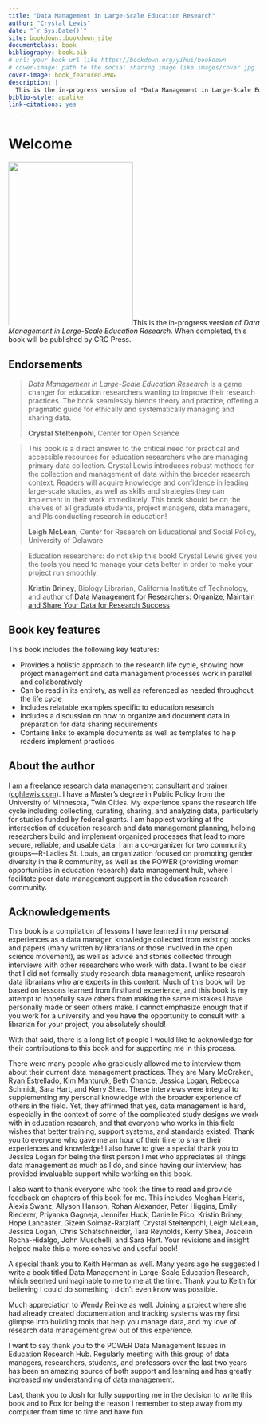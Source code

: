 ```yaml
---
title: "Data Management in Large-Scale Education Research"
author: "Crystal Lewis"
date: "`r Sys.Date()`"
site: bookdown::bookdown_site
documentclass: book
bibliography: book.bib
# url: your book url like https://bookdown.org/yihui/bookdown
# cover-image: path to the social sharing image like images/cover.jpg
cover-image: book_featured.PNG
description: |
  This is the in-progress version of *Data Management in Large-Scale Education Research*. 
biblio-style: apalike
link-citations: yes
---
```


# Welcome {-}

<img src="book_featured.PNG" class="cover" width="250" height="328"/>This is the in-progress version of *Data Management in Large-Scale Education Research*. When completed, this book will be published by CRC Press. 

## Endorsements {-}

> *Data Management in Large-Scale Education Research* is a game changer for education researchers wanting to improve their research practices. The book seamlessly blends theory and practice, offering a pragmatic guide for ethically and systematically managing and sharing data.
>
> **Crystal Steltenpohl**, Center for Open Science

> This book is a direct answer to the critical need for practical and accessible resources for education researchers who are managing primary data collection. Crystal Lewis introduces robust methods for the collection and management of data within the broader research context. Readers will acquire knowledge and confidence in leading large-scale studies, as well as skills and strategies they can implement in their work immediately. This book should be on the shelves of all graduate students, project managers, data managers, and PIs conducting research in education!
>
> **Leigh McLean**, Center for Research on Educational and Social Policy, University of Delaware

> Education researchers: do not skip this book! Crystal Lewis gives you the tools you need to manage your data better in order to make your project run smoothly.
>
> **Kristin Briney**, Biology Librarian, California Institute of Technology, and author of [Data Management for Researchers: Organize, Maintain and Share Your Data for Research Success](https://pelagicpublishing.com/products/data-management-for-researchers-briney)

## Book key features {-}

This book includes the following key features:

- Provides a holistic approach to the research life cycle, showing how project management and data management processes work in parallel and collaboratively
- Can be read in its entirety, as well as referenced as needed throughout the life cycle
- Includes relatable examples specific to education research
- Includes a discussion on how to organize and document data in preparation for data sharing requirements
- Contains links to example documents as well as templates to help readers implement practices

## About the author {-}

I am a freelance research data management consultant and trainer ([cghlewis.com](https://cghlewis.com/)). I have a Master’s degree in Public Policy from the University of Minnesota, Twin Cities. My experience spans the research life cycle including collecting, curating, sharing, and analyzing data, particularly for studies funded by federal grants. I am happiest working at the intersection of education research and data management planning, helping researchers build and implement organized processes that lead to more secure, reliable, and usable data. I am a co-organizer for two community groups---R-Ladies St. Louis, an organization focused on promoting gender diversity in the R community, as well as the POWER (providing women opportunities in education research) data management hub, where I facilitate peer data management support in the education research community. 

## Acknowledgements {-}

This book is a compilation of lessons I have learned in my personal experiences as a data manager, knowledge collected from existing books and papers (many written by librarians or those involved in the open science movement), as well as advice and stories collected through interviews with other researchers who work with data. I want to be clear that I did not formally study research data management, unlike research data librarians who are experts in this content. Much of this book will be based on lessons learned from firsthand experience, and this book is my attempt to hopefully save others from making the same mistakes I have personally made or seen others make. I cannot emphasize enough that if you work for a university and you have the opportunity to consult with a librarian for your project, you absolutely should!

With that said, there is a long list of people I would like to acknowledge for their contributions to this book and for supporting me in this process.

There were many people who graciously allowed me to interview them about their current data management practices. They are Mary McCraken, Ryan Estrellado, Kim Manturuk, Beth Chance, Jessica Logan, Rebecca Schmidt, Sara Hart, and Kerry Shea. These interviews were integral to supplementing my personal knowledge with the broader experience of others in the field. Yet, they affirmed that yes, data management is hard, especially in the context of some of the complicated study designs we work with in education research, and that everyone who works in this field wishes that better training, support systems, and standards existed. Thank you to everyone who gave me an hour of their time to share their experiences and knowledge! I also have to give a special thank you to Jessica Logan for being the first person I met who appreciates all things data management as much as I do, and since having our interview, has provided invaluable support while working on this book.

I also want to thank everyone who took the time to read and provide feedback on chapters of this book for me. This includes Meghan Harris, Alexis Swanz, Allyson Hanson, Rohan Alexander, Peter Higgins, Emily Riederer, Priyanka Gagneja, Jennifer Huck, Danielle Pico, Kristin Briney, Hope Lancaster, Gizem Solmaz-Ratzlaff, Crystal Steltenpohl, Leigh McLean, Jessica Logan, Chris Schatschneider, Tara Reynolds, Kerry Shea, Joscelin Rocha-Hidalgo, John Muschelli, and Sara Hart. Your revisions and insight helped make this a more cohesive and useful book!

A special thank you to Keith Herman as well. Many years ago he suggested I write a book titled Data Management in Large-Scale Education Research, which seemed unimaginable to me to me at the time. Thank you to Keith for believing I could do something I didn't even know was possible.

Much appreciation to Wendy Reinke as well. Joining a project where she had already created documentation and tracking systems was my first glimpse into building tools that help you manage data, and my love of research data management grew out of this experience.

I want to say thank you to the POWER Data Management Issues in Education Research Hub. Regularly meeting with this group of data managers, researchers, students, and professors over the last two years has been an amazing source of both support and learning and has greatly increased my understanding of data management.

Last, thank you to Josh for fully supporting me in the decision to write this book and to Fox for being the reason I remember to step away from my computer from time to time and have fun.
